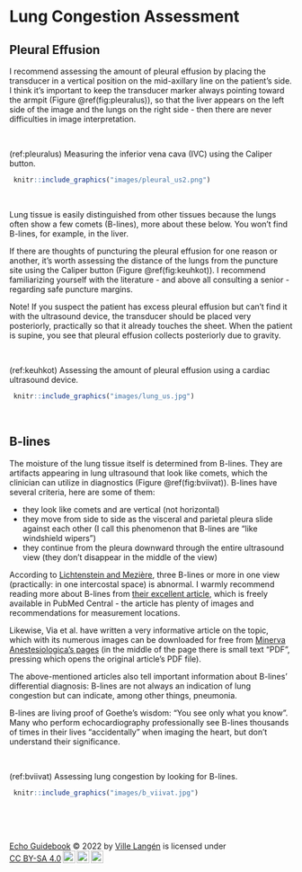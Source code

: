 # Lung Congestion Assessment

## Pleural Effusion

I recommend assessing the amount of pleural effusion by placing the transducer in a vertical position on the mid-axillary line on the patient's side. I think it's important to keep the transducer marker always pointing toward the armpit (Figure \@ref(fig:pleuralus)), so that the liver appears on the left side of the image and the lungs on the right side - then there are never difficulties in image interpretation.



<br />

(ref:pleuralus) Measuring the inferior vena cava (IVC) using the Caliper button.

```r
 knitr::include_graphics("images/pleural_us2.png")
```

<br />


Lung tissue is easily distinguished from other tissues because the lungs often show a few comets (B-lines), more about these below. You won't find B-lines, for example, in the liver.

If there are thoughts of puncturing the pleural effusion for one reason or another, it's worth assessing the distance of the lungs from the puncture site using the Caliper button (Figure \@ref(fig:keuhkot)). I recommend familiarizing yourself with the literature - and above all consulting a senior - regarding safe puncture margins.

Note! If you suspect the patient has excess pleural effusion but can't find it with the ultrasound device, the transducer should be placed very posteriorly, practically so that it already touches the sheet. When the patient is supine, you see that pleural effusion collects posteriorly due to gravity.

<br />

(ref:keuhkot) Assessing the amount of pleural effusion using a cardiac ultrasound device.

```r
 knitr::include_graphics("images/lung_us.jpg")
```

<br />


## B-lines

The moisture of the lung tissue itself is determined from B-lines. They are artifacts appearing in lung ultrasound that look like comets, which the clinician can utilize in diagnostics (Figure \@ref(fig:bviivat)). B-lines have several criteria, here are some of them:

- they look like comets and are vertical (not horizontal)
- they move from side to side as the visceral and parietal pleura slide against each other (I call this phenomenon that B-lines are "like windshield wipers")
- they continue from the pleura downward through the entire ultrasound view (they don't disappear in the middle of the view)

According to [Lichtenstein and Mezière](https://www.ncbi.nlm.nih.gov/pmc/articles/PMC3734893/), three B-lines or more in one view (practically: in one intercostal space) is abnormal. I warmly recommend reading more about B-lines from [their excellent article](https://www.ncbi.nlm.nih.gov/pmc/articles/PMC3734893/), which is freely available in PubMed Central - the article has plenty of images and recommendations for measurement locations.

Likewise, Via et al. have written a very informative article on the topic, which with its numerous images can be downloaded for free from [Minerva Anestesiologica's pages](https://www.minervamedica.it/en/journals/minerva-anestesiologica/article.php?cod=R02Y2012N11A1282) (in the middle of the page there is small text "PDF", pressing which opens the original article's PDF file).

The above-mentioned articles also tell important information about B-lines' differential diagnosis: B-lines are not always an indication of lung congestion but can indicate, among other things, pneumonia.

B-lines are living proof of Goethe's wisdom: "You see only what you know". Many who perform echocardiography professionally see B-lines thousands of times in their lives "accidentally" when imaging the heart, but don't understand their significance.


<br />

(ref:bviivat) Assessing lung congestion by looking for B-lines.

```r
 knitr::include_graphics("images/b_viivat.jpg")
```

 

<br/>
<br/>
<br/>
<p xmlns:cc="http://creativecommons.org/ns#" xmlns:dct="http://purl.org/dc/terms/"><a property="dct:title" rel="cc:attributionURL" href="https://ukg-opas.netlify.app/">Echo Guidebook</a> © 2022 by <a rel="cc:attributionURL dct:creator" property="cc:attributionName" href="https://www.linkedin.com/in/ville-langen/">Ville Langén</a> is licensed under <a href="https://creativecommons.org/licenses/by-sa/4.0/?ref=chooser-v1" target="_blank" rel="license noopener noreferrer" style="display:inline-block;">CC BY-SA 4.0<img style="height:22px!important;margin-left:3px;vertical-align:text-bottom;" src="https://mirrors.creativecommons.org/presskit/icons/cc.svg?ref=chooser-v1" alt=""><img style="height:22px!important;margin-left:3px;vertical-align:text-bottom;" src="https://mirrors.creativecommons.org/presskit/icons/by.svg?ref=chooser-v1" alt=""><img style="height:22px!important;margin-left:3px;vertical-align:text-bottom;" src="https://mirrors.creativecommons.org/presskit/icons/sa.svg?ref=chooser-v1" alt=""></a></p>
          

